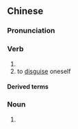 {{also|化装}}
==Chinese==
{{zh-forms|s=化装}}

===Pronunciation===
{{zh-pron
|m=huàzhuāng,er=y
|c=faa3 zong1
|h=pfs=fa-chông
|mn=hòa-chong
|cat=v
}}

===Verb===
{{zh-verb}}

# {{zh-alt-form|化妝|to [[apply]] [[makeup]]}}
# to [[disguise]] oneself

====Derived terms====
{{zh-der|化裝室|化裝舞會}}

===Noun===
{{zh-noun}}

# {{zh-alt-form|化妝|[[makeup]]}}
